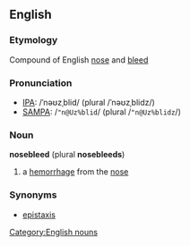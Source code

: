 {{wikipedia}}
==English==
===Etymology===
Compound of English [[nose]] and [[bleed]]

===Pronunciation===
* [[Wiktionary:Pronunciation_key|IPA]]: /ˈnəʊzˌblid/ (plural /ˈnəʊzˌblidz/)
* [[WIktionary:Pronunciation_key|SAMPA]]: /<tt>"n@Uz%blid</tt>/ (plural /<tt>"n@Uz%blidz</tt>/)

===Noun===
'''nosebleed''' (plural '''nosebleeds''')
# a [[hemorrhage]] from the [[nose]]
===Synonyms===
* [[epistaxis]]

[[Category:English nouns]]